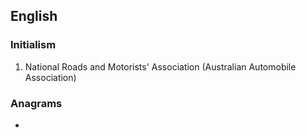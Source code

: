 ==English==

===Initialism===
{{rfc-header|Initialism}}
{{head|en|initialism}}

# National Roads and Motorists' Association (Australian Automobile Association)

===Anagrams===
* {{l|en|mRNA}}